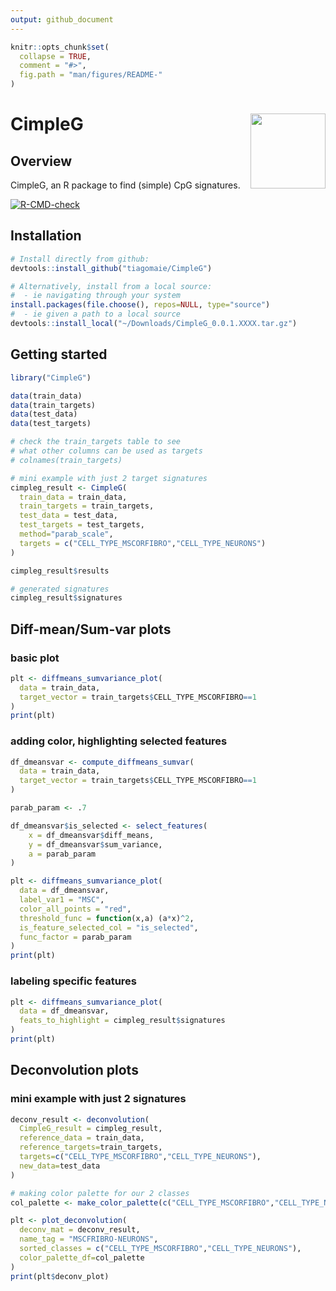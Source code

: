 ```yaml
---
output: github_document
---
```


<!-- README.md is generated from README.Rmd. Please edit that file -->

```r
knitr::opts_chunk$set(
  collapse = TRUE,
  comment = "#>",
  fig.path = "man/figures/README-"
)
```

# CimpleG <img src="man/figures/CimpleG_v2.png" align="right" width="120" />

## Overview

CimpleG, an R package to find (simple) CpG signatures.

<!-- badges: start -->
[![R-CMD-check](https://github.com/tiagomaie/CimpleG/workflows/R-CMD-check/badge.svg)](https://github.com/tiagomaie/CimpleG/actions)
<!-- badges: end -->

## Installation

```r
# Install directly from github:
devtools::install_github("tiagomaie/CimpleG")

# Alternatively, install from a local source:
#  - ie navigating through your system
install.packages(file.choose(), repos=NULL, type="source")
#  - ie given a path to a local source
devtools::install_local("~/Downloads/CimpleG_0.0.1.XXXX.tar.gz")
```

## Getting started

```r
library("CimpleG")

data(train_data)
data(train_targets)
data(test_data)
data(test_targets)

# check the train_targets table to see
# what other columns can be used as targets
# colnames(train_targets)

# mini example with just 2 target signatures
cimpleg_result <- CimpleG(
  train_data = train_data,
  train_targets = train_targets,
  test_data = test_data,
  test_targets = test_targets,
  method="parab_scale",
  targets = c("CELL_TYPE_MSCORFIBRO","CELL_TYPE_NEURONS")
)

cimpleg_result$results

# generated signatures
cimpleg_result$signatures
```

## Diff-mean/Sum-var plots

### basic plot

```r
plt <- diffmeans_sumvariance_plot(
  data = train_data,
  target_vector = train_targets$CELL_TYPE_MSCORFIBRO==1
)
print(plt)
```

### adding color, highlighting selected features

```r
df_dmeansvar <- compute_diffmeans_sumvar(
  data = train_data,
  target_vector = train_targets$CELL_TYPE_MSCORFIBRO==1
)

parab_param <- .7

df_dmeansvar$is_selected <- select_features(
    x = df_dmeansvar$diff_means,
    y = df_dmeansvar$sum_variance,
    a = parab_param
)

plt <- diffmeans_sumvariance_plot(
  data = df_dmeansvar,
  label_var1 = "MSC",
  color_all_points = "red",
  threshold_func = function(x,a) (a*x)^2,
  is_feature_selected_col = "is_selected",
  func_factor = parab_param
)
print(plt)
```

### labeling specific features

```r
plt <- diffmeans_sumvariance_plot(
  data = df_dmeansvar,
  feats_to_highlight = cimpleg_result$signatures
)
print(plt)
```

## Deconvolution plots

### mini example with just 2 signatures

```r
deconv_result <- deconvolution(
  CimpleG_result = cimpleg_result,
  reference_data = train_data,
  reference_targets=train_targets,
  targets=c("CELL_TYPE_MSCORFIBRO","CELL_TYPE_NEURONS"),
  new_data=test_data
)

# making color palette for our 2 classes
col_palette <- make_color_palette(c("CELL_TYPE_MSCORFIBRO","CELL_TYPE_NEURONS"))

plt <- plot_deconvolution(
  deconv_mat = deconv_result,
  name_tag = "MSCFRIBRO-NEURONS",
  sorted_classes = c("CELL_TYPE_MSCORFIBRO","CELL_TYPE_NEURONS"),
  color_palette_df=col_palette
)
print(plt$deconv_plot)
```
